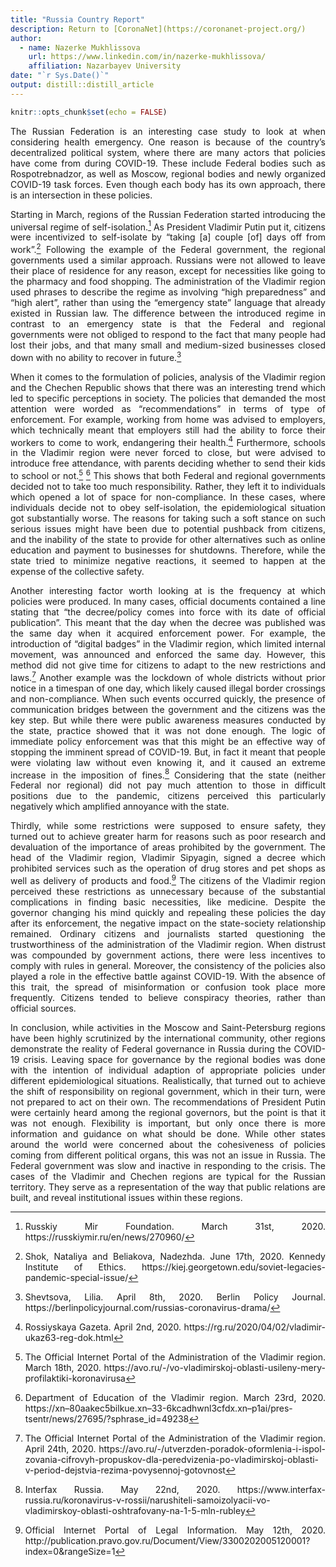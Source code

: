 ---
title: "Russia Country Report"
description: Return to [CoronaNet](https://coronanet-project.org/)
author:
  - name: Nazerke Mukhlissova
    url: https://www.linkedin.com/in/nazerke-mukhlissova/
    affiliation: Nazarbayev University
date: "`r Sys.Date()`"
output: distill::distill_article
---

```{r setup, include=FALSE}
knitr::opts_chunk$set(echo = FALSE)
```
<style>
body {
text-align: justify}
</style>


The Russian Federation is an interesting case study to look at when considering health emergency. One reason is because of the country’s decentralized political system, where there are many actors that policies have come from during COVID-19. These include Federal bodies such as Rospotrebnadzor, as well as Moscow, regional bodies and newly organized COVID-19 task forces. Even though each body has its own approach, there is an intersection in these policies.

Starting in March, regions of the Russian Federation started introducing the universal regime of self-isolation.^[Russkiy Mir Foundation. March 31st, 2020. https://russkiymir.ru/en/news/270960/] As President Vladimir Putin put it, citizens were incentivized to self-isolate by “taking [a] couple [of] days off from work”.^[Shok, Nataliya and Beliakova, Nadezhda. June 17th, 2020. Kennedy Institute of Ethics. https://kiej.georgetown.edu/soviet-legacies-pandemic-special-issue/] Following the example of the Federal government, the regional governments used a similar approach. Russians were not allowed to leave their place of residence for any reason, except for necessities like going to the pharmacy and food shopping.  The administration of the Vladimir region used phrases to describe the regime as involving “high preparedness” and “high alert”, rather than using the “emergency state” language that already existed in Russian law. The difference between the introduced regime in contrast to an emergency state is that the Federal and regional governments were not obliged to respond to the fact that many people had lost their jobs, and that many small and medium-sized businesses closed down with no ability to recover in future.^[Shevtsova, Lilia. April 8th, 2020. Berlin Policy Journal. https://berlinpolicyjournal.com/russias-coronavirus-drama/]

When it comes to the formulation of policies, analysis of the Vladimir region and the Chechen Republic shows that there was an interesting trend which led to specific perceptions in society. The policies that demanded the most attention were worded as “recommendations” in terms of type of enforcement. For example, working from home was advised to employers, which technically meant that employers still had the ability to force their workers to come to work, endangering their health.^[Rossiyskaya Gazeta. April 2nd, 2020. https://rg.ru/2020/04/02/vladimir-ukaz63-reg-dok.html] Furthermore, schools in the Vladimir region were never forced to close, but were advised to introduce free attendance, with parents deciding whether to send their kids to school or not.^[The Official Internet Portal of the Administration of the Vladimir region. March 18th, 2020. https://avo.ru/-/vo-vladimirskoj-oblasti-usileny-mery-profilaktiki-koronavirusa] ^[Department of Education of the Vladimir region. March 23rd, 2020. https://xn--80aakec5bilkue.xn--33-6kcadhwnl3cfdx.xn--p1ai/pres-tsentr/news/27695/?sphrase_id=49238] This shows that both Federal and regional governments decided not to take too much responsibility. Rather, they left it to individuals which opened a lot of space for non-compliance. In these cases, where individuals decide not to obey self-isolation, the epidemiological situation got substantially worse. The reasons for taking such a soft stance on such serious issues might have been due to potential pushback from citizens, and the inability of the state to provide for other alternatives such as online education and payment to businesses for shutdowns. Therefore, while the state tried to minimize negative reactions, it seemed to happen at the expense of the collective safety. 

Another interesting factor worth looking at is the frequency at which policies were produced. In many cases, official documents contained a line stating that “the decree/policy comes into force with its date of official publication”. This meant that the day when the decree was published was the same day when it acquired enforcement power. For example, the introduction of “digital badges” in the Vladimir region, which limited internal movement, was announced and enforced the same day. However, this method did not give time for citizens to adapt to the new restrictions and laws.^[The Official Internet Portal of the Administration of the Vladimir region. April 24th, 2020. https://avo.ru/-/utverzden-poradok-oformlenia-i-ispol-zovania-cifrovyh-propuskov-dla-peredvizenia-po-vladimirskoj-oblasti-v-period-dejstvia-rezima-povysennoj-gotovnost] Another example was the lockdown of whole districts without prior notice in a timespan of one day, which likely caused illegal border crossings and non-compliance. When such events occurred quickly, the presence of communication bridges between the government and the citizens was the key step. But while there were public awareness measures conducted by the state, practice showed that it was not done enough. The logic of immediate policy enforcement was that this might be an effective way of stopping the imminent spread of COVID-19. But, in fact it meant that people were violating law without even knowing it, and it caused an extreme increase in the imposition of fines.^[Interfax Russia. May 22nd, 2020. https://www.interfax-russia.ru/koronavirus-v-rossii/narushiteli-samoizolyacii-vo-vladimirskoy-oblasti-oshtrafovany-na-1-5-mln-rubley] Considering that the state (neither Federal nor regional) did not pay much attention to those in difficult positions due to the pandemic, citizens perceived this particularly negatively which amplified annoyance with the state. 

Thirdly, while some restrictions were supposed to ensure safety, they turned out to achieve greater harm for reasons such as poor research and devaluation of the importance of areas prohibited by the government. The head of the Vladimir region, Vladimir Sipyagin, signed a decree which prohibited services such as the operation of drug stores and pet shops as well as delivery of products and food.^[Official Internet Portal of Legal Information. May 12th, 2020. http://publication.pravo.gov.ru/Document/View/3300202005120001?index=0&rangeSize=1] The citizens of the Vladimir region perceived these restrictions as unnecessary because of the substantial complications in finding basic necessities, like medicine. Despite the governor changing his mind quickly and repealing these policies the day after its enforcement, the negative impact on the state-society relationship remained. Ordinary citizens and journalists started questioning the trustworthiness of the administration of the Vladimir region. When distrust was compounded by government actions, there were less incentives to comply with rules in general. Moreover, the consistency of the policies also played a role in the effective battle against COVID-19. With the absence of this trait, the spread of misinformation or confusion took place more frequently. Citizens tended to believe conspiracy theories, rather than official sources.

In conclusion, while activities in the Moscow and Saint-Petersburg regions have been highly scrutinized by the international community, other regions demonstrate the reality of Federal governance in Russia during the COVID-19 crisis. Leaving space for governance by the regional bodies was done with the intention of individual adaption of appropriate policies under different epidemiological situations. Realistically, that turned out to achieve the shift of responsibility on regional government, which in their turn, were not prepared to act on their own. The recommendations of President Putin were certainly heard among the regional governors, but the point is that it was not enough. Flexibility is important, but only once there is more information and guidance on what should be done. While other states around the world were concerned about the cohesiveness of policies coming from different political organs, this was not an issue in Russia. The Federal government was slow and inactive in responding to the crisis. The cases of the Vladimir and Chechen regions are typical for the Russian territory. They serve as a representation of the way that public relations are built, and reveal institutional issues within these regions. 
